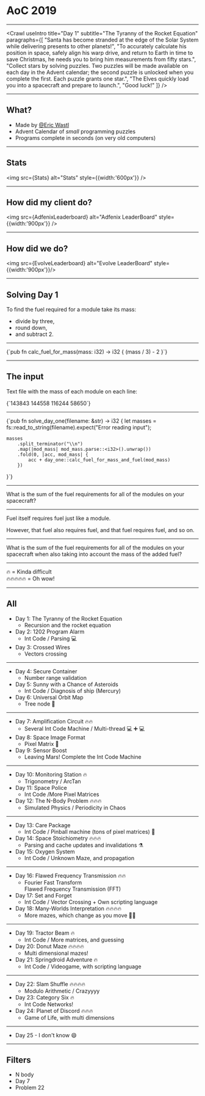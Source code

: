 




# AoC 2019

---

<Crawl
  useIntro
  title="Day 1"
  subtitle="The Tyranny of the Rocket Equation"
  paragraphs={[
    "Santa has become stranded at the edge of the Solar System while delivering presents to other planets!",
    "To accurately calculate his position in space, safely align his warp drive, and return to Earth in time to save Christmas, he needs you to bring him measurements from fifty stars.",
    "Collect stars by solving puzzles. Two puzzles will be made available on each day in the Advent calendar; the second puzzle is unlocked when you complete the first. Each puzzle grants one star.",
    "The Elves quickly load you into a spacecraft and prepare to launch.",
    "Good luck!"
  ]}
/>

---

## What?

- Made by [@Eric Wastl](https://github.com/topaz)
- Advent Calendar of _small_ programming puzzles
- Programs complete in seconds (on very old computers)

---

## Stats

<img src={Stats} alt="Stats" style={{width:'600px'}} />

---

## How did my client do?

<img src={AdfenixLeaderboard} alt="Adfenix LeaderBoard"  style={{width:'900px'}} />

---

## How did we do?


<img src={EvolveLeaderboard} alt="Evolve LeaderBoard"  style={{width:'900px'}}/>


---

## Solving Day 1

To find the fuel required for a module take its mass:

- divide by three,
- round down,
- and subtract 2.

---

<Highlighter language="rust" >
{`pub fn calc_fuel_for_mass(mass: i32) -> i32 {
    (mass / 3) - 2
}`}
</Highlighter>

---

## The input

Text file with the mass of each module on each line:

<Highlighter language="text">
{`143843
144558
116244
58650`}
</Highlighter>


---

<Highlighter language="rust">
  {`pub fn solve_day_one(filename: &str) -> i32 {
    let masses = fs::read_to_string(filename).expect("Error reading input");
    
    masses
        .split_terminator("\\n")
        .map(|mod_mass| mod_mass.parse::<i32>().unwrap())
        .fold(0, |acc, mod_mass| {
            acc + day_one::calc_fuel_for_mass_and_fuel(mod_mass)
        })
}`}
</Highlighter>

---

<p style={{textAlign:'center', padding:'2em'}}>
  What is the sum of the fuel requirements for all of the modules on your
  spacecraft?
</p>


---

<p  style={{padding:'2em'}}>

Fuel itself requires fuel just like a module. 

However, that fuel also requires fuel, and that fuel requires fuel, and so on.

</p>

----

<p style={{padding:'2em'}}>
    What is the sum of the fuel requirements for all of the modules on your spacecraft when also taking into account the mass of the added fuel?
</p>

---

🔥 = Kinda difficult <br/>
🔥🔥🔥🔥🔥 = Oh wow!

---

## All

- Day 1: The Tyranny of the Rocket Equation
  - Recursion and the rocket equation
- Day 2: 1202 Program Alarm 
  - Int Code / Parsing :computer:
- Day 3: Crossed Wires 
  - Vectors crossing

---

- Day 4: Secure Container
  - Number range validation
- Day 5: Sunny with a Chance of Asteroids 
  - Int Code / Diagnosis of ship (Mercury)
- Day 6: Universal Orbit Map
  - Tree node 🌴

---

- Day 7: Amplification Circuit 🔥🔥
  - Several Int Code Machine / Multi-thread 💻 ➕ 💻
- Day 8: Space Image Format
  - Pixel Matrix 📸
- Day 9: Sensor Boost 
  - Leaving Mars! Complete the Int Code Machine

---

- Day 10: Monitoring Station 🔥
  - Trigonometry / ArcTan
- Day 11: Space Police
  - Int Code /More Pixel Matrices
- Day 12: The N-Body Problem 🔥🔥🔥
  - Simulated Physics / Periodicity in Chaos

---

- Day 13: Care Package 
  - Int Code / Pinball machine (tons of pixel matrices) 👾
- Day 14: Space Stoichiometry 🔥🔥🔥
  - Parsing and cache updates and invalidations ⚗️
- Day 15: Oxygen System
  - Int Code / Unknown Maze, and propagation

---

- Day 16: Flawed Frequency Transmission 🔥🔥
  - Fourier Fast Transform <br/> Flawed Frequency Transmission (FFT)
- Day 17: Set and Forget
  - Int Code / Vector Crossing + Own scripting language
- Day 18: Many-Worlds Interpretation 🔥🔥🔥🔥
  - More mazes, which change as you move 👾👾

---

- Day 19: Tractor Beam 🔥
  -  Int Code / More matrices, and guessing
- Day 20: Donut Maze 🔥🔥🔥🔥
  - Multi dimensional mazes!
- Day 21: Springdroid Adventure 🔥
  - Int Code / Videogame, with scripting language

---

- Day 22: Slam Shuffle 🔥🔥🔥🔥
  - Modulo Arithmetic / Crazyyyy
- Day 23: Category Six 🔥
  - Int Code Networks!
- Day 24: Planet of Discord 🔥🔥🔥
  - Game of Life, with multi dimensions

---

- Day 25 - I don't know 😄

---

## Filters

- N body
- Day 7
- Problem 22

